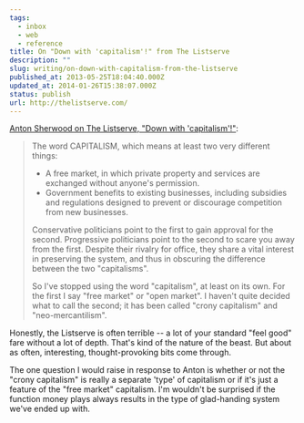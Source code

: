 ```yaml
---
tags:
  - inbox
  - web
  - reference
title: On "Down with 'capitalism'!" from The Listserve
description: ""
slug: writing/on-down-with-capitalism-from-the-listserve
published_at: 2013-05-25T18:04:40.000Z
updated_at: 2014-01-26T15:38:07.000Z
status: publish
url: http://thelistserve.com/
---
```

[Anton Sherwood on The Listserve, "Down with 'capitalism'!"](http://thelistserve.com/):

> The word CAPITALISM, which means at least two very different things:
>
> * A free market, in which private property and services are exchanged without anyone's permission.
> * Government benefits to existing businesses, including subsidies and regulations designed to prevent or discourage competition from new businesses.
>
> Conservative politicians point to the first to gain approval for the second. Progressive politicians point to the second to scare you away from the first. Despite their rivalry for office, they share a vital interest in preserving the system, and thus in obscuring the difference between the two "capitalisms".
>
> So I've stopped using the word "capitalism", at least on its own. For the first I say "free market" or "open market". I haven't quite decided what to call the second; it has been called "crony capitalism" and "neo-mercantilism".

Honestly, the Listserve is often terrible -- a lot of your standard "feel good" fare without a lot of depth. That's kind of the nature of the beast. But about as often, interesting, thought-provoking bits come through.

The one question I would raise in response to Anton is whether or not the "crony capitalism" is really a separate 'type' of capitalism or if it's just a feature of the "free market" capitalism. I'm wouldn't be surprised if the function money plays always results in the type of glad-handing system we've ended up with.
